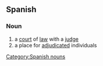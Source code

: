 == Spanish ==
=== Noun ===
# a [[court]] of [[law]] with a [[judge]]
# a place for [[adjudicated]] individuals

[[Category:Spanish nouns]]